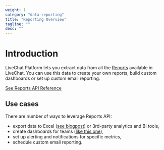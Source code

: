 ```yaml
---
weight: 1
category: "data-reporting"
title: "Reporting Overview"
tagline: ""
desc: ""
---
```


# Introduction

LiveChat Platform lets you extract data from all the [Reports](https://www.livechatinc.com/kb/reporting-options-available-in-livechat/) available in LiveChat. You can use this data to create your own reports, build custom dashboards or set up custom email reporting.

[See Reports API Reference](./reports-api/)

## Use cases

There are number of ways to leverage Reports API:

- export data to Excel ([see blogpost](https://developers.livechatinc.com/blog/how-to-get-livechat-api-data-with-microsoft-excel-or-power-bi/)) or 3rd-party analytics and BI tools,
- create dashboards for teams ([like this one](https://dashboard.livechatinc.com/)),
- set up alerting and notifications for specific metrics,
- schedule custom email reporting.
